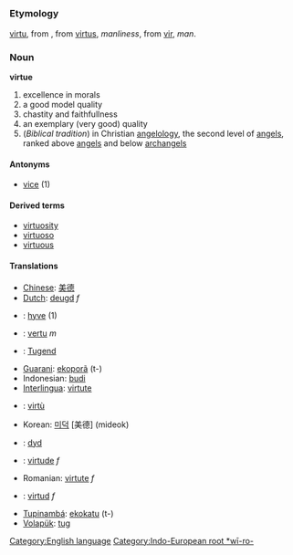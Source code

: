 =={{en}}==
[[Category:English language]]
===Etymology===
{{enm}} [[virtu]], from {{fro}}, from {{la}} [[virtus]], ''manliness'', from [[vir]], ''man''. [[Category:Indo-European root *wī-ro-]]
=== Noun ===
'''virtue'''
# excellence in morals
# a good model quality
# chastity and faithfullness
# an exemplary (very good) quality 
# (''Biblical tradition'')  in Christian [[angelology]], the second level of [[angel]]s, ranked above [[angel]]s and below [[archangel]]s

==== Antonyms ====
*[[vice]] (1)

====Derived terms====
*[[virtuosity]]
*[[virtuoso]]
*[[virtuous]]

==== Translations ====
*[[Chinese]]: [[美德]]
*[[Dutch]]: [[deugd]] ''f''
*{{fi}}: [[hyve]] (1)
*{{fr}}: [[vertu]] ''m''
*{{de}}: [[Tugend]]
*[[Guarani]]: [[ekoporã]] (t-)
*Indonesian: [[budi]] 
*[[Interlingua]]: [[virtute]] 
*{{it}}: [[virtù]] 
*Korean: [[미덕]] [美德] (mideok)
*{{no}}: [[dyd]]
*{{pt}}: [[virtude]] ''f''
*Romanian: [[virtute]] ''f''
*{{es}}: [[virtud]] ''f''
*[[Tupinambá]]: [[ekokatu]] (t-)
*[[Volapük]]: [[tug]]